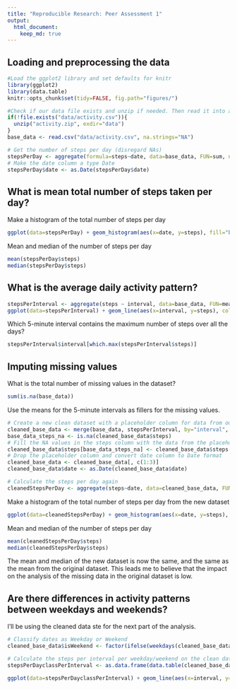 ---
title: "Reproducible Research: Peer Assessment 1"
output: 
  html_document:
    keep_md: true
---

## Loading and preprocessing the data
```{r}
#Load the ggplot2 library and set defaults for knitr
library(ggplot2)
library(data.table)
knitr::opts_chunk$set(tidy=FALSE, fig.path="figures/")

#Check if our data file exists and unzip if needed. Then read it into a data frame.
if(!file.exists("data/activity.csv")){
  unzip("activity.zip", exdir="data")
}
base_data <- read.csv("data/activity.csv", na.strings="NA")

# Get the number of steps per day (disregard NAs)
stepsPerDay <- aggregate(formula=steps~date, data=base_data, FUN=sum, na.rm=TRUE)
# Make the date column a type Date
stepsPerDay$date <- as.Date(stepsPerDay$date)
```

## What is mean total number of steps taken per day?
Make a histogram of the total number of steps per day
```{r}
ggplot(data=stepsPerDay) + geom_histogram(aes(x=date, y=steps), fill="blue", stat="identity") + labs(y='Steps per day', x='Date')
```

Mean and median of the number of steps per day
```{r}
mean(stepsPerDay$steps)
median(stepsPerDay$steps)
```

## What is the average daily activity pattern?
```{r}
stepsPerInterval <- aggregate(steps ~ interval, data=base_data, FUN=mean)
ggplot(data=stepsPerInterval) + geom_line(aes(x=interval, y=steps), colour="blue", stat="identity") + labs(y='Average steps per interval', x='Interval')
```

Which 5-minute interval contains the maximum number of steps over all the days?
```{r}
stepsPerInterval$interval[which.max(stepsPerInterval$steps)]
```

## Imputing missing values
What is the total number of missing values in the dataset?
```{r}
sum(is.na(base_data))
```

Use the means for the 5-minute intervals as fillers for the missing values.
```{r}
# Create a new clean dataset with a placeholder column for data from our stepsPerInterval set
cleaned_base_data <- merge(base_data, stepsPerInterval, by="interval", suffixes=c("", ".filled"))
base_data_steps_na <- is.na(cleaned_base_data$steps)
# Fill the NA values in the steps column with the data from the placeholder column
cleaned_base_data$steps[base_data_steps_na] <- cleaned_base_data$steps.filled[base_data_steps_na]
# Drop the placeholder column and convert date column to Date format
cleaned_base_data <- cleaned_base_data[, c(1:3)]
cleaned_base_data$date <- as.Date(cleaned_base_data$date)

# Calculate the steps per day again
cleanedStepsPerDay <- aggregate(steps~date, data=cleaned_base_data, FUN=sum)
```

Make a histogram of the total number of steps per day from the new dataset
```{r}
ggplot(data=cleanedStepsPerDay) + geom_histogram(aes(x=date, y=steps), fill="blue", stat="identity") + labs(y='Steps per day', x='Date')
```

Mean and median of the number of steps per day
```{r}
mean(cleanedStepsPerDay$steps)
median(cleanedStepsPerDay$steps)
```

The mean and median of the new dataset is now the same, and the same as the mean from the original
dataset. This leads me to believe that the impact on the analysis of the missing data in the original dataset is low.

## Are there differences in activity patterns between weekdays and weekends?
I'll be using the cleaned data ste for the next part of the analysis.

```{r}
# Classify dates as Weekday or Weekend
cleaned_base_data$isWeekend <- factor(ifelse(weekdays(cleaned_base_data$date) %in% c("Saturday", "Sunday"), "Weekend", "Weekday"))

# Calculate the steps per interval per weekday/weekend on the clean data
stepsPerDayclassPerInterval <- as.data.frame(data.table(cleaned_base_data)[, list(steps=mean(steps)), by=list(interval, isWeekend)])

ggplot(data=stepsPerDayclassPerInterval) + geom_line(aes(x=interval, y=steps), colour="blue", stat="identity") + facet_grid(isWeekend~.) + labs(y='Average steps per interval', x='Interval')
```